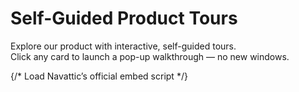
# Self-Guided Product Tours

Explore our product with interactive, self-guided tours.  
Click any card to launch a pop-up walkthrough — no new windows.

{/* Load Navattic’s official embed script */}
<Script src="https://js.navattic.com/embeds.js" strategy="afterInteractive" />

{/* 
  IMPORTANT: Nextra wraps MDX content in "prose" styles that can collapse spacing 
  and grid behavior. Use BOTH not-prose and nx-not-prose to fully opt out.
*/}
<div className="not-prose nx-not-prose mt-10">
  <div className="grid grid-cols-1 md:grid-cols-2 lg:grid-cols-3 gap-8">

    {/* CARD 1 — Launch an Experiment */}
    <button
      type="button"
      className="group text-left rounded-2xl overflow-hidden bg-[#0B0A13] border border-slate-800 shadow-md hover:shadow-xl hover:border-violet-500/50 transition-transform hover:-translate-y-1 focus:outline-none focus-visible:ring-2 focus-visible:ring-violet-400"
      data-navattic-open="https://capture.navattic.com/cmfkxwfa5000004lc8408f5wi"
      data-navattic-title="Launch an Experiment"
    >
      {/* brand accent */}
      <div className="h-1.5 bg-violet-500" />

      {/* consistent media area */}
      <div className="relative w-full bg-slate-900 aspect-[16/9]">
        <img
          src="/navattic/launch-an-experiment.png"
          alt="Launch an Experiment preview"
          className="absolute inset-0 h-full w-full object-cover"
          loading="lazy"
        />
        {/* subtle play overlay on hover */}
        <div className="pointer-events-none absolute inset-0 grid place-items-center opacity-0 group-hover:opacity-100 transition">
          <div className="rounded-full bg-black/50 px-3 py-1 text-xs font-semibold text-white">
            ▶ Play tour
          </div>
        </div>
      </div>

      {/* body */}
      <div className="p-5">
        <div className="inline-flex items-center rounded-md px-2 py-1 text-[11px] font-semibold tracking-wide bg-violet-600/20 text-violet-300 ring-1 ring-inset ring-violet-500/30">
          PRODUCT OVERVIEWS
        </div>
        <h3 className="mt-3 text-xl md:text-2xl font-bold leading-tight text-white group-hover:text-violet-300 transition">
          Launch an Experiment
        </h3>
        <p className="mt-1.5 text-sm text-slate-300">
          Opens in a modal, not a new window.
        </p>
      </div>
    </button>

    {/* CARD 2 — Placeholder example (no image yet) */}
    <button
      type="button"
      className="group text-left rounded-2xl overflow-hidden bg-[#0B0A13] border border-slate-800 shadow-md hover:shadow-xl hover:border-violet-500/50 transition-transform hover:-translate-y-1 focus:outline-none focus-visible:ring-2 focus-visible:ring-violet-400"
      data-navattic-open="https://capture.navattic.com/YOUR_SECOND_DEMO_ID"
      data-navattic-title="Example Walkthrough"
    >
      <div className="h-1.5 bg-violet-500" />

      {/* Placeholder media area (same 16:9 box) */}
      <div className="relative w-full aspect-[16/9] bg-gradient-to-br from-slate-800 via-slate-900 to-black">
        <div className="absolute inset-0 grid place-items-center">
          <div className="flex items-center gap-3 text-slate-200">
            <svg width="22" height="22" viewBox="0 0 24 24" fill="currentColor" className="opacity-90">
              <path d="M8 5v14l11-7z" />
            </svg>
            <span className="text-sm font-medium">Preview loads on click</span>
          </div>
        </div>
      </div>

      <div className="p-5">
        <div className="inline-flex items-center rounded-md px-2 py-1 text-[11px] font-semibold tracking-wide bg-violet-600/20 text-violet-300 ring-1 ring-inset ring-violet-500/30">
          PRODUCT OVERVIEWS
        </div>
        <h3 className="mt-3 text-xl md:text-2xl font-bold leading-tight text-white group-hover:text-violet-300 transition">
          Example Walkthrough
        </h3>
        <p className="mt-1.5 text-sm text-slate-300">Opens in a modal.</p>
      </div>
    </button>

    {/* CARD 3 — Placeholder demo (no image yet) */}
    <button
      type="button"
      className="group text-left rounded-2xl overflow-hidden bg-[#0B0A13] border border-slate-800 shadow-md hover:shadow-xl hover:border-violet-500/50 transition-transform hover:-translate-y-1 focus:outline-none focus-visible:ring-2 focus-visible:ring-violet-400"
      data-navattic-open="https://capture.navattic.com/YOUR_THIRD_DEMO_ID"
      data-navattic-title="Customizing the Lead Page"
    >
      <div className="h-1.5 bg-violet-500" />

      <div className="relative w-full aspect-[16/9] bg-gradient-to-br from-slate-800 via-slate-900 to-black">
        <div className="absolute inset-0 grid place-items-center">
          <div className="flex items-center gap-3 text-slate-200">
            <svg width="22" height="22" viewBox="0 0 24 24" fill="currentColor" className="opacity-90">
              <path d="M8 5v14l11-7z" />
            </svg>
            <span className="text-sm font-medium">Preview loads on click</span>
          </div>
        </div>
      </div>

      <div className="p-5">
        <div className="inline-flex items-center rounded-md px-2 py-1 text-[11px] font-semibold tracking-wide bg-fuchsia-600/20 text-fuchsia-300 ring-1 ring-inset ring-fuchsia-500/30">
          CRM
        </div>
        <h3 className="mt-3 text-xl md:text-2xl font-bold leading-tight text-white group-hover:text-fuchsia-300 transition">
          Customizing the Lead Page
        </h3>
        <p className="mt-1.5 text-sm text-slate-300">Opens in a modal.</p>
      </div>
    </button>

  </div>
</div>
